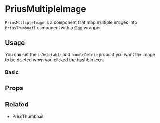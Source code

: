 

<Meta
  component={PriusMultipleImage}
  id="Components|PriusMultipleImage"
  title="Components|PriusMultipleImage"
/>

# PriusMultipleImage

`PriusMultipleImage` is a component that map multiple images into `PriusThumbnail` component with a [Grid](https://material-ui.com/components/grid/) wrapper.

## Usage

You can set the `isDeletable` and `handleDelete` props if you want the image to be deleted when you clicked the trashbin icon.

### Basic

<Preview>
  <Story name="Basic">
    <PriusMultipleImage
      images={[
        'https://storage.googleapis.com/sirclo-1152-storefront/banners/ed8fd218-4bdf-438b-bbdd-c20ee05d545e-PRIUS.png',
        'https://storage.googleapis.com/sirclo-1152-storefront/banners/eb470bd8-cd3e-4123-b417-10b06daeeb80-CORP_On Leave General.jpg',
        '',
        'https://storage.googleapis.com/sirclo-1152-storefront/banners/eb470bd8-cd3e-4123-b417-10b06daeeb80-CORP_On Leave General.jpg',
      ]}
      size="big"
    />
  </Story>
</Preview>

## Props

<Props of={PriusMultipleImage} />

## Related

- <LinkTo kind="Components|PriusThumbnail">PriusThumbnail</LinkTo>

